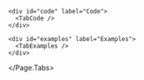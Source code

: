

<Unstyled>
  <Page.Tabs
    title="Dropdown"
    subtitle={`Dropdown provide a list of menus or options for users. 
				   They can represent values in forms or be used for actions like filtering or sorting content.`}
    status="ready"
  >
    <div id="usage" label="Usage">
      <TabUsage />
    </div>

    <div id="code" label="Code">
      <TabCode />
    </div>

    <div id="examples" label="Examples">
      <TabExamples />
    </div>
  </Page.Tabs>
</Unstyled>
